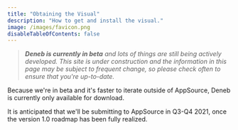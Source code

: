 ```yaml
---
title: "Obtaining the Visual"
description: "How to get and install the visual."
image: /images/favicon.png
disableTableOfContents: false
---
```



> _**Deneb is currently in beta** and lots of things are still being actively developed. This site is under construction and the information in this page may be subject to frequent change, so please check often to ensure that you're up-to-date._

Because we're in beta and it's faster to iterate outside of AppSource, Deneb is currently only available for download.

It is anticipated that we'll be submitting to AppSource in Q3-Q4 2021, once the version 1.0 roadmap has been fully realized.

<!-- <blockquote>
    <p>
        {" "}
        <OutboundLink href="https://github.com/deneb-viz/deneb-powerbi/releases/download/0.2.0.82-beta/deneb.0.2.0.82-beta.pbiviz">
            Download 0.2.0.82-beta
        </OutboundLink> from GitHub
    </p>
</blockquote> -->
